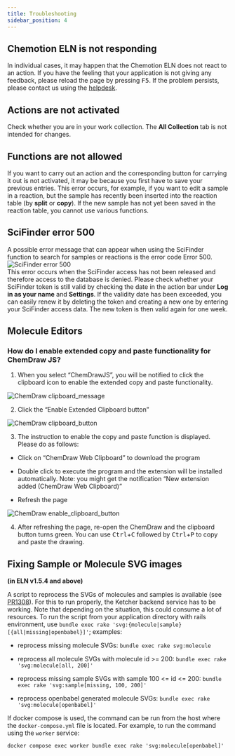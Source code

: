 ```yaml
---
title: Troubleshooting
sidebar_position: 4
---
```


## Chemotion ELN is not responding

In individual cases, it may happen that the Chemotion ELN does not react to an action. If you have the feeling that your application is not giving any feedback, please reload the page by pressing <kbd>F5</kbd>. If the problem persists, please contact us using the [helpdesk](/helpdesk).

## Actions are not activated

Check whether you are in your work collection. The **All Collection** tab is not intended for changes.

## Functions are not allowed

If you want to carry out an action and the corresponding button for carrying it out is not activated, it may be because you first have to save your previous entries. This error occurs, for example, if you want to edit a sample in a reaction, but the sample has recently been inserted into the reaction table (by **split** or **copy**). If the new sample has not yet been saved in the reaction table, you cannot use various functions.

## SciFinder error 500

A possible error message that can appear when using the SciFinder function to search for samples or reactions is the error code Error 500.  
![SciFinder error 500](/img/scifinder_error_500.png)  
This error occurs when the SciFinder access has not been released and therefore access to the database is denied. Please check whether your SciFinder token is still valid by checking the date in the action bar under **Log in as your name** and **Settings**. If the validity date has been exceeded, you can easily renew it by deleting the token and creating a new one by entering your SciFinder access data. The new token is then valid again for one week.

## Molecule Editors

### How do I enable extended copy and paste functionality for ChemDraw JS?

1. When you select “ChemDrawJS”, you will be notified to click the clipboard icon to enable the extended copy and paste functionality.

![ChemDraw clipboard_message](/img/chemdraw_clipboard_msg.png)

2. Click the “Enable Extended Clipboard button”

![ChemDraw clipboard_button](/img/chemdraw_clipboard_button.png)

3. The instruction to enable the copy and paste function is displayed. Please do as follows:

- Click on “ChemDraw Web Clipboard” to download the program

- Double click to execute the program and the extension will be installed automatically. Note: you might get the notification “New extension added (ChemDraw Web Clipboard)”

- Refresh the page

![ChemDraw enable_clipboard_button](/img/chemdraw_clipboard_steps.png)

4. After refreshing the page, re-open the ChemDraw and the clipboard button turns green. You can use <kbd>Ctrl</kbd>+<kbd>C</kbd> followed by <kbd>Ctrl</kbd>+<kbd>P</kbd> to copy and paste the drawing.

## Fixing Sample or Molecule SVG images

**(in ELN v1.5.4 and above)**

A script to reprocess the SVGs of molecules and samples is available (see [PR1308](https://github.com/ComPlat/chemotion_ELN/pull/1308/commits/868477dc91cec99b689db2ac93106d04ce8dd694)). For this to run properly, the Ketcher backend service has to be working. Note that depending on the situation, this could consume a lot of resources.
To run the script from your application directory with rails environment, use `bundle exec rake 'svg:{molecule|sample}[{all|missing|openbabel}]'`;
examples:

- reprocess missing molecule SVGs: `bundle exec rake svg:molecule`

- reprocess all molecule SVGs with molecule id &gt;= 200: `bundle exec rake 'svg:molecule[all, 200]'`

- reprocess missing sample SVGs with sample 100 &lt;= id &lt;= 200: `bundle exec rake 'svg:sample[missing, 100, 200]'`

- reprocess openbabel generated molecule SVGs: `bundle exec rake 'svg:molecule[openbabel]'`

If docker compose is used, the command can be run from the host where the `docker-compose.yml` file is located. For example, to run the command using the `worker` service:

```
docker compose exec worker bundle exec rake 'svg:molecule[openbabel]'
```
